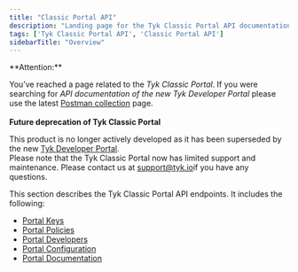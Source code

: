 ```yaml
---
title: "Classic Portal API"
description: "Landing page for the Tyk Classic Portal API documentation"
tags: ['Tyk Classic Portal API', 'Classic Portal API']
sidebarTitle: "Overview"
---
```



<Warning>
**Attention:**

You’ve reached a page related to the *Tyk Classic Portal*. If you were searching for *API documentation of the new Tyk
Developer Portal* please use the latest
[Postman collection](/docsv2/product-stack/tyk-enterprise-developer-portal/api-documentation/tyk-edp-api) page.
<br />
<br />
**Future deprecation of Tyk Classic Portal**

This product is no longer actively developed as it
has been superseded by the new [Tyk Developer Portal](/docsv2/portal/overview).
<br />
Please note that the Tyk Classic Portal now has limited support and maintenance. Please contact us at
[support@tyk.io](<mailto:support@tyk.io?subject=Tyk classic developer portal>)if you have any questions.
</Warning>



This section describes the Tyk Classic Portal API endpoints. It includes the following:

* [Portal Keys](/docsv2/tyk-apis/tyk-portal-api/portal-keys)
* [Portal Policies](/docsv2/tyk-apis/tyk-dashboard-api/portal-policies)
* [Portal Developers](/docsv2/tyk-apis/tyk-portal-api/portal-developers)
* [Portal Configuration](/docsv2/tyk-apis/tyk-portal-api/portal-configuration)
* [Portal Documentation](/docsv2/tyk-apis/tyk-portal-api/portal-documentation)